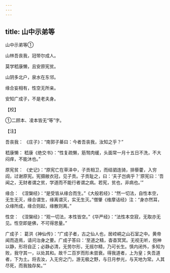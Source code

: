 ```yaml
---
---
---
```

title: 山中示弟等
---



山中示弟等①


山林吾丧我，冠带尔成人。

莫学嵇康懒，且安原宪贫。

山阴多北户，泉水在东邻。

缘合妄相有，性空无所亲。

安知广成子，不是老夫身。

【校】

①二顾本、凌本皆无“等”字。

【注】

吾丧我： 《庄子》：“南郭子綦曰：今者吾丧我，汝知之乎？”

嵇康懒： 嵇康《绝交书》：“性复疏懒，筋驽肉缓，头面常一月十五日不洗，不大闷痒，不能沐也。”

原宪贫： 《史记》：“原宪亡在草泽中，子贡相卫，而结驷连骑，排藜藿，入穷阎，过谢原宪。宪摄敝衣冠，见子贡。子贡耻之，曰：‘夫子岂病乎？’原宪曰：‘吾闻之，无财者谓之贫，学道而不能行者谓之病。若宪，贫也，非病也。’”

缘合： 《涅槃经》：“是受皆从缘合而生。”《大般若经》：“然一切法，自性本空，无生无灭，缘合谓生，缘离谓灭，实无生灭。”僧肇《维摩诘经》注：“身亦然耳，众缘所成，缘合则起，缘散则离。”

性空： 《涅槃经》：“观一切法，本性皆空。”《华严经》：“法性本空寂，无取亦无见。性空即是佛，不可得思量。”

广成子： 葛洪《神仙传》：“广成子者，古之仙人也，居崆峒之山石室之中。黄帝闻而造焉，请问治身之要。广成子答曰：‘至道之精，杳杳冥冥。无视无听，抱神以静，形将自正；必静必清，无劳尔形，无摇尔精，乃可长生。慎内闭外，多知为败，我守其一，以处其和。故千二百岁而形未尝衰。得我道者，上为皇；失吾道者，下为土。将去汝，入无穷之门，游无极之野，与日月参光，与天地为常。人其尽死，而我独存矣。’”